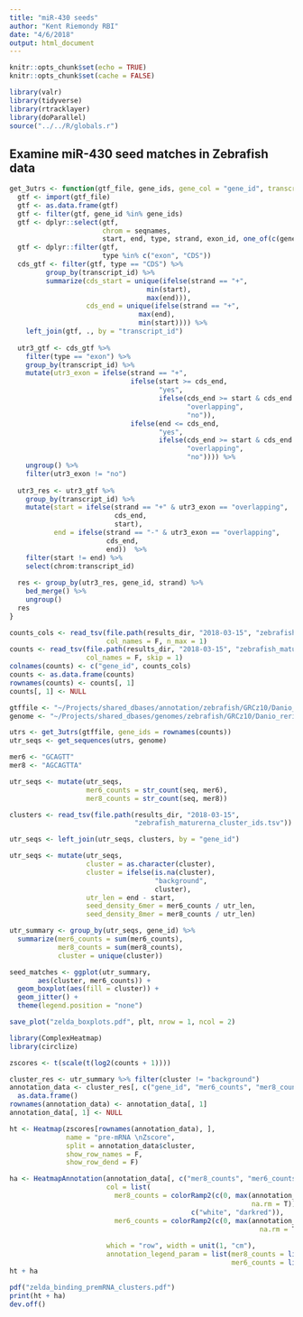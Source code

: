 ```yaml
---
title: "miR-430 seeds"
author: "Kent Riemondy RBI"
date: "4/6/2018"
output: html_document
---
```


```r
knitr::opts_chunk$set(echo = TRUE)
knitr::opts_chunk$set(cache = FALSE)
```

```r
library(valr)
library(tidyverse)
library(rtracklayer)
library(doParallel)
source("../../R/globals.r")
```

## Examine miR-430 seed matches in Zebrafish data

```r
get_3utrs <- function(gtf_file, gene_ids, gene_col = "gene_id", transcript_col = "transcript_id"){
  gtf <- import(gtf_file)
  gtf <- as.data.frame(gtf)
  gtf <- filter(gtf, gene_id %in% gene_ids)
  gtf <- dplyr::select(gtf, 
                       chrom = seqnames, 
                       start, end, type, strand, exon_id, one_of(c(gene_col, transcript_col)))
  gtf <- dplyr::filter(gtf, 
                       type %in% c("exon", "CDS"))
  cds_gtf <- filter(gtf, type == "CDS") %>% 
         group_by(transcript_id) %>% 
         summarize(cds_start = unique(ifelse(strand == "+",
                                  min(start), 
                                  max(end))),
                   cds_end = unique(ifelse(strand == "+", 
                                max(end),
                                min(start)))) %>% 
    left_join(gtf, ., by = "transcript_id")
  
  utr3_gtf <- cds_gtf %>% 
    filter(type == "exon") %>% 
    group_by(transcript_id) %>% 
    mutate(utr3_exon = ifelse(strand == "+",
                              ifelse(start >= cds_end,
                                     "yes",
                                     ifelse(cds_end >= start & cds_end <= end,
                                            "overlapping",
                                            "no")),
                              ifelse(end <= cds_end,
                                     "yes",
                                     ifelse(cds_end >= start & cds_end <= end,
                                            "overlapping",
                                            "no")))) %>% 
    ungroup() %>% 
    filter(utr3_exon != "no")
  
  utr3_res <- utr3_gtf %>% 
    group_by(transcript_id) %>% 
    mutate(start = ifelse(strand == "+" & utr3_exon == "overlapping",
                          cds_end,
                          start),
           end = ifelse(strand == "-" & utr3_exon == "overlapping",
                        cds_end,
                        end))  %>% 
    filter(start != end) %>% 
    select(chrom:transcript_id)
  
  res <- group_by(utr3_res, gene_id, strand) %>% 
    bed_merge() %>% 
    ungroup()
  res
}

counts_cols <- read_tsv(file.path(results_dir, "2018-03-15", "zebrafish_mature_norm_counts.tsv"),
                        col_names = F, n_max = 1)
counts <- read_tsv(file.path(results_dir, "2018-03-15", "zebrafish_mature_norm_counts.tsv"),
                   col_names = F, skip = 1)
colnames(counts) <- c("gene_id", counts_cols)
counts <- as.data.frame(counts)
rownames(counts) <- counts[, 1]
counts[, 1] <- NULL

gtffile <- "~/Projects/shared_dbases/annotation/zebrafish/GRCz10/Danio_rerio.GRCz10.91.gtf"
genome <- "~/Projects/shared_dbases/genomes/zebrafish/GRCz10/Danio_rerio.GRCz10.dna.toplevel.fa"

utrs <- get_3utrs(gtffile, gene_ids = rownames(counts))
utr_seqs <- get_sequences(utrs, genome)

mer6 <- "GCAGTT"
mer8 <- "AGCAGTTA"

utr_seqs <- mutate(utr_seqs, 
                   mer6_counts = str_count(seq, mer6),
                   mer8_counts = str_count(seq, mer8))
```


```r

clusters <- read_tsv(file.path(results_dir, "2018-03-15",
                               "zebrafish_maturerna_cluster_ids.tsv"))

utr_seqs <- left_join(utr_seqs, clusters, by = "gene_id")

utr_seqs <- mutate(utr_seqs, 
                   cluster = as.character(cluster),
                   cluster = ifelse(is.na(cluster),
                                    "background",
                                    cluster),
                   utr_len = end - start, 
                   seed_density_6mer = mer6_counts / utr_len,
                   seed_density_8mer = mer8_counts / utr_len)

utr_summary <- group_by(utr_seqs, gene_id) %>% 
  summarize(mer6_counts = sum(mer6_counts), 
            mer8_counts = sum(mer8_counts),
            cluster = unique(cluster))

seed_matches <- ggplot(utr_summary, 
       aes(cluster, mer6_counts)) +
  geom_boxplot(aes(fill = cluster)) +
  geom_jitter() +
  theme(legend.position = "none")

save_plot("zelda_boxplots.pdf", plt, nrow = 1, ncol = 2)


```

```r
library(ComplexHeatmap)
library(circlize)

zscores <- t(scale(t(log2(counts + 1))))

cluster_res <- utr_summary %>% filter(cluster != "background")
annotation_data <- cluster_res[, c("gene_id", "mer6_counts", "mer8_counts", "cluster")] %>%
  as.data.frame()
rownames(annotation_data) <- annotation_data[, 1]
annotation_data[, 1] <- NULL

ht <- Heatmap(zscores[rownames(annotation_data), ],
              name = "pre-mRNA \nZscore",
              split = annotation_data$cluster,
              show_row_names = F,
              show_row_dend = F)

ha <- HeatmapAnnotation(annotation_data[, c("mer8_counts", "mer6_counts")],
                        col = list(
                          mer8_counts = colorRamp2(c(0, max(annotation_data$mer8_counts, 
                                                            na.rm = T)), 
                                             c("white", "darkred")),
                          mer6_counts = colorRamp2(c(0, max(annotation_data$mer6_counts, 
                                                              na.rm = T)), c("white",
                                                                             "darkblue"))),
                        which = "row", width = unit(1, "cm"),
                        annotation_legend_param = list(mer8_counts = list(title = "miR-430 8mer"),
                                                       mer6_counts = list(title = "miR-430 6mer")))
ht + ha

pdf("zelda_binding_premRNA_clusters.pdf")
print(ht + ha)
dev.off()
```

